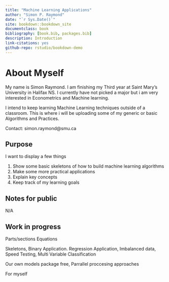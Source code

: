 ```yaml
--- 
title: "Machine Learning Applications"
author: "Simon P. Raymond"
date: "`r Sys.Date()`"
site: bookdown::bookdown_site
documentclass: book
bibliography: [book.bib, packages.bib]
description: Introduction
link-citations: yes
github-repo: rstudio/bookdown-demo
---
```


# About Myself

My name is Simon Raymond. I am finishing my Third year at Saint Mary’s University in Halifax NS. I currently have not picked a major but i am very interested in Econometrics and Machine learning.

I intend to keep learning Machine Learning techniques outside of a classroom. This is where i will be uploading some of my generic or basic Algorithms and Practices.

Contact: simon.raymond@smu.ca

## Purpose

I want to display a few things 

(1) Show some basic skeletons of how to build machine learning algorithms
(2) Make some more practical applications
(3) Explain key concepts
(4) Keep track of my learning goals


## Notes for public

N/A

## Work in progress

Parts/sections
Equations

Skeletons,
Binary Application.
Regression Application,
Imbalanced data,
Speed Testing,
Multi Variable Classification 

Our own models package free, 
Parrallel proccesing approaches

For myself

